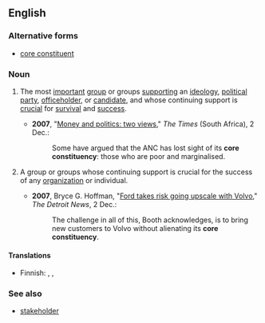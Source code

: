 ==English==

===Alternative forms===
* [[core constituent]]

===Noun===
{{en-noun|head=[[core]] [[constituency]]|core constituencies}}

# {{context|politics}} The most [[important]] [[group]] or groups [[support]]ing an [[ideology]], [[political party]], [[officeholder]], or [[candidate]], and whose continuing support is [[crucial]] for [[survival]] and [[success]]. 
#*'''2007''', "[http://www.thetimes.co.za/PrintEdition/Insight/Article.aspx?id=646596 Money and politics: two views]," ''The Times'' (South Africa), 2 Dec.:
#*:Some have argued that the ANC has lost sight of its '''core constituency''': those who are poor and marginalised.
# {{context|by extension}} A group or groups whose continuing support is crucial for the success of any [[organization]] or individual.
#*'''2007''', Bryce G. Hoffman, "[http://www.detnews.com/apps/pbcs.dll/article?AID=/20071203/AUTO01/712030397/1148 Ford takes risk going upscale with Volvo]," ''The Detroit News'', 2 Dec.:
#*:The challenge in all of this, Booth acknowledges, is to bring new customers to Volvo without alienating its '''core constituency'''.

====Translations====
{{trans-top|politics: the most important supporting group}}
* Finnish: {{t-|fi|peruskannattajaryhmä}},  {{t-|fi|peruskannattajat|p}}, {{t-|fi|ydinkannattajakunta}}
{{trans-mid}}
{{trans-bottom}}

===See also===
*[[stakeholder]]